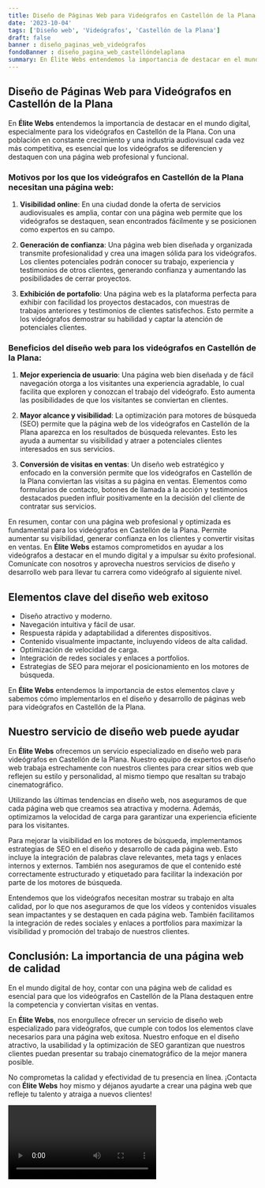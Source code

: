 ```yaml
---
title: Diseño de Páginas Web para Videógrafos en Castellón de la Plana
date: '2023-10-04'
tags: ['Diseño web', 'Videógrafos', 'Castellón de la Plana']
draft: false
banner : diseño_paginas_web_videógrafos
fondoBanner : diseño_pagina_web_castellóndelaplana
summary: En Élite Webs entendemos la importancia de destacar en el mundo digital, especialmente para los videógrafos en Castellón de la Plana. Con una población en constante crecimiento y una industria audiovisual cada vez más competitiva, es esencial que los videógrafos se diferencien y destaquen con una página web profesional y funcional.
---
```


## Diseño de Páginas Web para Videógrafos en Castellón de la Plana

En **Élite Webs** entendemos la importancia de destacar en el mundo digital, especialmente para los videógrafos en Castellón de la Plana. Con una población en constante crecimiento y una industria audiovisual cada vez más competitiva, es esencial que los videógrafos se diferencien y destaquen con una página web profesional y funcional.

### Motivos por los que los videógrafos en Castellón de la Plana necesitan una página web:

1. **Visibilidad online**: En una ciudad donde la oferta de servicios audiovisuales es amplia, contar con una página web permite que los videógrafos se destaquen, sean encontrados fácilmente y se posicionen como expertos en su campo.

2. **Generación de confianza**: Una página web bien diseñada y organizada transmite profesionalidad y crea una imagen sólida para los videógrafos. Los clientes potenciales podrán conocer su trabajo, experiencia y testimonios de otros clientes, generando confianza y aumentando las posibilidades de cerrar proyectos.

3. **Exhibición de portafolio**: Una página web es la plataforma perfecta para exhibir con facilidad los proyectos destacados, con muestras de trabajos anteriores y testimonios de clientes satisfechos. Esto permite a los videógrafos demostrar su habilidad y captar la atención de potenciales clientes.

### Beneficios del diseño web para los videógrafos en Castellón de la Plana:

1. **Mejor experiencia de usuario**: Una página web bien diseñada y de fácil navegación otorga a los visitantes una experiencia agradable, lo cual facilita que exploren y conozcan el trabajo del videógrafo. Esto aumenta las posibilidades de que los visitantes se conviertan en clientes.

2. **Mayor alcance y visibilidad**: La optimización para motores de búsqueda (SEO) permite que la página web de los videógrafos en Castellón de la Plana aparezca en los resultados de búsqueda relevantes. Esto les ayuda a aumentar su visibilidad y atraer a potenciales clientes interesados en sus servicios.

3. **Conversión de visitas en ventas**: Un diseño web estratégico y enfocado en la conversión permite que los videógrafos en Castellón de la Plana conviertan las visitas a su página en ventas. Elementos como formularios de contacto, botones de llamada a la acción y testimonios destacados pueden influir positivamente en la decisión del cliente de contratar sus servicios.

En resumen, contar con una página web profesional y optimizada es fundamental para los videógrafos en Castellón de la Plana. Permite aumentar su visibilidad, generar confianza en los clientes y convertir visitas en ventas. En **Élite Webs** estamos comprometidos en ayudar a los videógrafos a destacar en el mundo digital y a impulsar su éxito profesional. Comunícate con nosotros y aprovecha nuestros servicios de diseño y desarrollo web para llevar tu carrera como videógrafo al siguiente nivel.

<GifSeo />

<Cta />

## Elementos clave del diseño web exitoso
- Diseño atractivo y moderno.
- Navegación intuitiva y fácil de usar.
- Respuesta rápida y adaptabilidad a diferentes dispositivos.
- Contenido visualmente impactante, incluyendo vídeos de alta calidad.
- Optimización de velocidad de carga.
- Integración de redes sociales y enlaces a portfolios.
- Estrategias de SEO para mejorar el posicionamiento en los motores de búsqueda.

En **Élite Webs** entendemos la importancia de estos elementos clave y sabemos cómo implementarlos en el diseño y desarrollo de páginas web para videógrafos en Castellón de la Plana.

## Nuestro servicio de diseño web puede ayudar
En **Élite Webs** ofrecemos un servicio especializado en diseño web para videógrafos en Castellón de la Plana. Nuestro equipo de expertos en diseño web trabaja estrechamente con nuestros clientes para crear sitios web que reflejen su estilo y personalidad, al mismo tiempo que resaltan su trabajo cinematográfico.

Utilizando las últimas tendencias en diseño web, nos aseguramos de que cada página web que creamos sea atractiva y moderna. Además, optimizamos la velocidad de carga para garantizar una experiencia eficiente para los visitantes.

Para mejorar la visibilidad en los motores de búsqueda, implementamos estrategias de SEO en el diseño y desarrollo de cada página web. Esto incluye la integración de palabras clave relevantes, meta tags y enlaces internos y externos. También nos aseguramos de que el contenido esté correctamente estructurado y etiquetado para facilitar la indexación por parte de los motores de búsqueda.

Entendemos que los videógrafos necesitan mostrar su trabajo en alta calidad, por lo que nos aseguramos de que los vídeos y contenidos visuales sean impactantes y se destaquen en cada página web. También facilitamos la integración de redes sociales y enlaces a portfolios para maximizar la visibilidad y promoción del trabajo de nuestros clientes.

## Conclusión: La importancia de una página web de calidad
En el mundo digital de hoy, contar con una página web de calidad es esencial para que los videógrafos en Castellón de la Plana destaquen entre la competencia y conviertan visitas en ventas.

En **Élite Webs**, nos enorgullece ofrecer un servicio de diseño web especializado para videógrafos, que cumple con todos los elementos clave necesarios para una página web exitosa. Nuestro enfoque en el diseño atractivo, la usabilidad y la optimización de SEO garantizan que nuestros clientes puedan presentar su trabajo cinematográfico de la mejor manera posible.

No comprometas la calidad y efectividad de tu presencia en línea. ¡Contacta con **Élite Webs** hoy mismo y déjanos ayudarte a crear una página web que refleje tu talento y atraiga a nuevos clientes!

<Video />

<CtaBot job='Videógrafos' city='Castellón de la Plana'/>

<Gmaps query='Castellón de la Plana+españa+maps' />